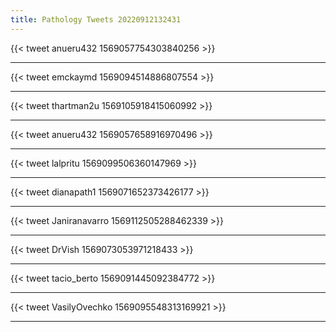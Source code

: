 ```yaml
---
title: Pathology Tweets 20220912132431 
---
```



{{< tweet anueru432 1569057754303840256 >}}


---



{{< tweet emckaymd 1569094514886807554 >}}


---



{{< tweet thartman2u 1569105918415060992 >}}


---



{{< tweet anueru432 1569057658916970496 >}}


---



{{< tweet lalpritu 1569099506360147969 >}}


---



{{< tweet dianapath1 1569071652373426177 >}}


---



{{< tweet Janiranavarro 1569112505288462339 >}}


---



{{< tweet DrVish 1569073053971218433 >}}


---



{{< tweet tacio_berto 1569091445092384772 >}}


---



{{< tweet VasilyOvechko 1569095548313169921 >}}


---



